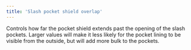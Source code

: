 ```yaml
---
title: 'Slash pocket shield overlap'
---
```


Controls how far the pocket shield extends past the opening of the slash
pockets. Larger values will make it less likely for the pocket lining to be
visible from the outside, but will add more bulk to the pockets.
